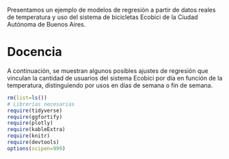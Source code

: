Presentamos un ejemplo de modelos de regresión a partir de datos reales de temperatura y uso del sistema de bicicletas Ecobici de la Ciudad Autónoma de Buenos Aires.

# Docencia

A continuación, se muestran algunos posibles ajustes de regresión que vinculan la cantidad de usuarios del sistema Ecobici por día en función de la temperatura, distinguiendo por usos en días de semana o fin de semana.

```r
rm(list=ls())
# Librerías necesarias
require(tidyverse)
require(ggfortify)
require(plotly)
require(kableExtra)
require(knitr)
require(devtools)
options(scipen=999)
```
